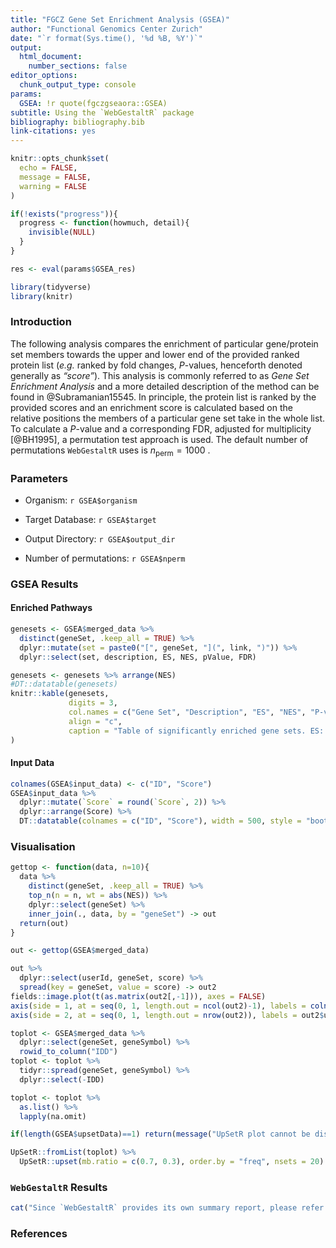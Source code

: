 ```yaml
---
title: "FGCZ Gene Set Enrichment Analysis (GSEA)"
author: "Functional Genomics Center Zurich"
date: "`r format(Sys.time(), '%d %B, %Y')`"
output:
  html_document:
    number_sections: false
editor_options:
  chunk_output_type: console
params:
  GSEA: !r quote(fgczgseaora::GSEA)
subtitle: Using the `WebGestaltR` package
bibliography: bibliography.bib
link-citations: yes
---
```


```r
knitr::opts_chunk$set(
  echo = FALSE,
  message = FALSE,
  warning = FALSE
)

if(!exists("progress")){
  progress <- function(howmuch, detail){
    invisible(NULL)
  }
}

res <- eval(params$GSEA_res)

library(tidyverse)
library(knitr)
```

### Introduction

The following analysis compares the enrichment of particular gene/protein set members towards the upper and lower end of the provided ranked protein list (*e.g.* ranked by fold changes, *P*-values, henceforth denoted generally as *"score"*). This analysis is commonly referred to as *Gene Set Enrichment Analysis* and a more detailed description of the method can be found in @Subramanian15545. In principle, the protein list is ranked by the provided scores and an enrichment score is calculated based on the relative positions the members of a particular gene set take in the whole list. To calculate a *P*-value and a corresponding FDR, adjusted for multiplicity [@BH1995], a permutation test approach is used. The default number of permutations `WebGestaltR` uses is $n_\text{perm}=1000$ \footnote{Note that due to run time issues the number of permutations is 10 per default in the `fgczgseaora` run scripts. If more accurate results are required `nperm` has to be adjusted accordingly in the run script.}.

### Parameters

* Organism: `r GSEA$organism`

* Target Database: `r GSEA$target`

* Output Directory: `r GSEA$output_dir`

* Number of permutations: `r GSEA$nperm`

### GSEA Results {.tabset .tabset-pills}

#### Enriched Pathways

```r
genesets <- GSEA$merged_data %>% 
  distinct(geneSet, .keep_all = TRUE) %>% 
  dplyr::mutate(set = paste0("[", geneSet, "](", link, ")")) %>% 
  dplyr::select(set, description, ES, NES, pValue, FDR)

genesets <- genesets %>% arrange(NES)
#DT::datatable(genesets)
knitr::kable(genesets,
             digits = 3,
             col.names = c("Gene Set", "Description", "ES", "NES", "P-value","Q-value"),
             align = "c",
             caption = "Table of significantly enriched gene sets. ES: Enrichment Score, NES: Normalised Enrichment Score"
)
```

#### Input Data

```r
colnames(GSEA$input_data) <- c("ID", "Score")
GSEA$input_data %>%
  dplyr::mutate(`Score` = round(`Score`, 2)) %>% 
  dplyr::arrange(Score) %>% 
  DT::datatable(colnames = c("ID", "Score"), width = 500, style = "bootstrap")
```

### Visualisation

```r

gettop <- function(data, n=10){
  data %>% 
    distinct(geneSet, .keep_all = TRUE) %>%
    top_n(n = n, wt = abs(NES)) %>% 
    dplyr::select(geneSet) %>% 
    inner_join(., data, by = "geneSet") -> out
  return(out)
}

out <- gettop(GSEA$merged_data)

out %>% 
  dplyr::select(userId, geneSet, score) %>% 
  spread(key = geneSet, value = score) -> out2
fields::image.plot(t(as.matrix(out2[,-1])), axes = FALSE)
axis(side = 1, at = seq(0, 1, length.out = ncol(out2)-1), labels = colnames(out2)[-1], lwd = 0, lwd.ticks = 0, las = 2, cex.axis = 0.8)
axis(side = 2, at = seq(0, 1, length.out = nrow(out2)), labels = out2$userId, lwd = 0, lwd.ticks = 0, las = 1, cex.axis = 0.5)
```

```r
toplot <- GSEA$merged_data %>%
  dplyr::select(geneSet, geneSymbol) %>%
  rowid_to_column("IDD")
toplot <- toplot %>%
  tidyr::spread(geneSet, geneSymbol) %>%
  dplyr::select(-IDD) 

toplot <- toplot %>%
  as.list() %>%
  lapply(na.omit)

if(length(GSEA$upsetData)==1) return(message("UpSetR plot cannot be displayed. Only one pathway enriched."))

UpSetR::fromList(toplot) %>%
  UpSetR::upset(mb.ratio = c(0.7, 0.3), order.by = "freq", nsets = 20)
```


### `WebGestaltR` Results

```r
cat("Since `WebGestaltR` provides its own summary report, please refer to [this file](", file.path("./Project_GSEA_proj/Report_GSEA_proj.html"), ").", sep = "")
```

### References


